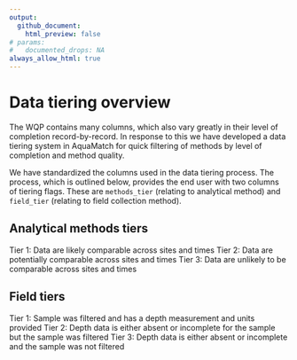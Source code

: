 ```yaml
---
output:
  github_document:
    html_preview: false
# params:
#   documented_drops: NA
always_allow_html: true
---
```


# Data tiering overview

The WQP contains many columns, which also vary greatly in their level of completion record-by-record. In response to this we have developed a data tiering system in AquaMatch for quick filtering of methods by level of completion and method quality.

We have standardized the columns used in the data tiering process. The process, which is outlined below, provides the end user with two columns of tiering flags. These are `methods_tier` (relating to analytical method) and `field_tier` (relating to field collection method).

## Analytical methods tiers

Tier 1: Data are likely comparable across sites and times
Tier 2: Data are potentially comparable across sites and times
Tier 3: Data are unlikely to be comparable across sites and times

## Field tiers

Tier 1: Sample was filtered and has a depth measurement and units provided
Tier 2: Depth data is either absent or incomplete for the sample but the sample was filtered
Tier 3: Depth data is either absent or incomplete and the sample was not filtered
